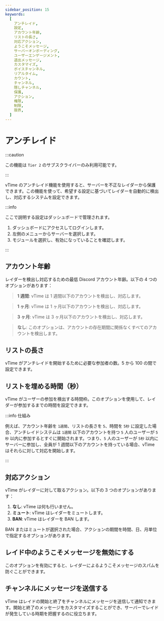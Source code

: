 ```yaml
---
sidebar_position: 15
keywords:
  [
    アンチレイド,
    設定,
    アカウント年齢,
    リストの長さ,
    対応アクション,
    ようこそメッセージ,
    サーバーオンボーディング,
    ユーザーエンゲージメント,
    退出メッセージ,
    カスタマイズ,
    ボイスチャンネル,
    リアルタイム,
    カウント,
    チャンネル,
    隠しチャンネル,
    保護,
    アクション,
    権限,
    制限,
    限界,
  ]
---
```


# アンチレイド

:::caution

この機能は `Tier 2` のサブスクライバーのみ利用可能です。

:::

vTime のアンチレイド機能を使用すると、サーバーを不正なレイダーから保護できます。この機能を使って、希望する設定に基づいてレイダーを自動的に検出し、対応するシステムを設定できます。

:::info

ここで説明する設定はダッシュボードで管理されます。

1. ダッシュボードにアクセスしてログインします。
2. 左側のメニューからサーバーを選択します。
3. モジュールを選択し、有効になっていることを確認します。

:::

## アカウント年齢

レイダーを検出し対応するための最低 Discord アカウント年齢。以下の 4 つのオプションがあります：

> **1 週間**: vTime は 1 週間以下のアカウントを検出し、対応します。

> **1 ヶ月**: vTime は 1 ヶ月以下のアカウントを検出し、対応します。

> **3 ヶ月**: vTime は 3 ヶ月以下のアカウントを検出し、対応します。

> **なし**: このオプションは、アカウントの存在期間に関係なくすべてのアカウントを検出します。

## リストの長さ

vTime がアンチレイドを開始するために必要な参加者の数。5 から 100 の間で設定できます。

## リストを埋める時間（秒）

vTime がユーザーの参加を検出する時間枠。このオプションを使用して、レイダーが参加するまでの時間を設定できます。

:::info 仕組み

例えば、アカウント年齢を `1週間`、リストの長さを `5`、時間を `5秒` に設定した場合、アンチレイドシステムは `1週間` 以下のアカウントを持つ `5` 人のユーザーが `5秒` 以内に参加するとすぐに開始されます。つまり、`5` 人のユーザーが `5秒` 以内にサーバーに参加し、全員が 1 週間以下のアカウントを持っている場合、vTime はそれらに対して対応を開始します。

:::

## 対応アクション

vTime がレイダーに対して取るアクション。以下の 3 つのオプションがあります：

1. **なし**: vTime は何も行いません。
2. **ミュート**: vTime はレイダーをミュートします。
3. **BAN**: vTime はレイダーを BAN します。

BAN またはミュートが選択された場合、アクションの期間を時間、日、月単位で指定するオプションがあります。

## レイド中のようこそメッセージを無効にする

このオプションを有効にすると、レイダーによるようこそメッセージのスパムを防ぐことができます。

## チャンネルにメッセージを送信する

vTime はレイドの開始と終了をチャンネルにメッセージを送信して通知できます。開始と終了のメッセージをカスタマイズすることができ、サーバーでレイドが発生している時期を把握するのに役立ちます。
